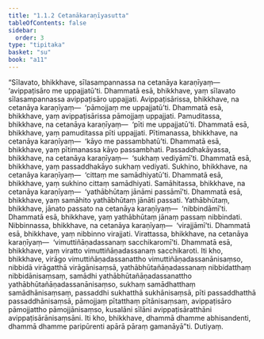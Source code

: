 ```yaml
---
title: "1.1.2 Cetanākaraṇīyasutta"
tableOfContents: false
sidebar:
  order: 3
type: "tipitaka"
basket: "su"
book: "a11"
---
```



<DynamicBreadcrumb />

<Division number="2" book="a11" bookNo="17" page="516">

<Paragraph number="14" book="a11">
“Sīlavato, bhikkhave, sīlasampannassa na cetanāya karaṇīyaṃ—  ‘avippaṭisāro me uppajjatū’ti. Dhammatā esā, bhikkhave, yaṃ sīlavato sīlasampannassa avippaṭisāro uppajjati.
</Paragraph>

<Paragraph number="15" book="a11">
Avippaṭisārissa, bhikkhave, na cetanāya karaṇīyaṃ—  ‘pāmojjaṃ me uppajjatū’ti. Dhammatā esā, bhikkhave, yaṃ avippaṭisārissa pāmojjaṃ uppajjati.
</Paragraph>

<Paragraph number="16" book="a11">
Pamuditassa, bhikkhave, na cetanāya karaṇīyaṃ—  ‘pīti me uppajjatū’ti. Dhammatā esā, bhikkhave, yaṃ pamuditassa pīti uppajjati.
</Paragraph>

<Paragraph number="17" book="a11">
Pītimanassa, bhikkhave, na cetanāya karaṇīyaṃ—  ‘kāyo me passambhatū’ti. Dhammatā esā, bhikkhave, yaṃ pītimanassa kāyo passambhati.
</Paragraph>

<Paragraph number="18" book="a11">
Passaddhakāyassa, bhikkhave, na cetanāya karaṇīyaṃ—  ‘sukhaṃ vediyāmī’ti. Dhammatā esā, bhikkhave, yaṃ passaddhakāyo sukhaṃ vediyati.
</Paragraph>

<Paragraph number="19" book="a11">
Sukhino, bhikkhave, na cetanāya karaṇīyaṃ—  ‘cittaṃ me samādhiyatū’ti. Dhammatā esā, bhikkhave, yaṃ sukhino cittaṃ samādhiyati.
</Paragraph>

<Paragraph number="20" book="a11">
Samāhitassa, bhikkhave, na cetanāya karaṇīyaṃ—  ‘yathābhūtaṃ jānāmi passāmī’ti. Dhammatā esā, bhikkhave, yaṃ samāhito yathābhūtaṃ jānāti passati.
</Paragraph>

<Paragraph number="21" book="a11">
Yathābhūtaṃ, bhikkhave, jānato passato na cetanāya karaṇīyaṃ—  ‘nibbindāmī’ti. Dhammatā esā, bhikkhave, yaṃ yathābhūtaṃ jānaṃ passaṃ nibbindati.
</Paragraph>

<Paragraph number="22" book="a11">
Nibbinnassa, bhikkhave, na cetanāya karaṇīyaṃ—  ‘virajjāmī’ti. Dhammatā esā, bhikkhave, yaṃ nibbinno virajjati.
</Paragraph>

<Paragraph number="23" book="a11">
Virattassa, bhikkhave, na cetanāya karaṇīyaṃ—  ‘vimuttiñāṇadassanaṃ sacchikaromī’ti. Dhammatā esā, bhikkhave, yaṃ viratto vimuttiñāṇadassanaṃ sacchikaroti.
</Paragraph>

<Paragraph number="24" book="a11">
Iti kho, bhikkhave, virāgo vimuttiñāṇadassanattho vimuttiñāṇadassanānisaṃso, nibbidā virāgatthā virāgānisaṃsā, yathābhūtañāṇadassanaṃ nibbidatthaṃ nibbidānisaṃsaṃ, samādhi yathābhūtañāṇadassanattho yathābhūtañāṇadassanānisaṃso, sukhaṃ samādhatthaṃ samādhānisaṃsaṃ, passaddhi sukhatthā sukhānisaṃsā, pīti passaddhatthā passaddhānisaṃsā, pāmojjaṃ pītatthaṃ pītānisaṃsaṃ, avippaṭisāro pāmojjattho pāmojjānisaṃso, kusalāni sīlāni avippaṭisāratthāni avippaṭisārānisaṃsāni. Iti kho, bhikkhave, dhammā dhamme abhisandenti, dhammā dhamme paripūrenti apārā pāraṃ gamanāyā”ti.

</Paragraph>
</Division>

<Paragraph number="25" type="center" book="a11">
Dutiyaṃ.
</Paragraph>